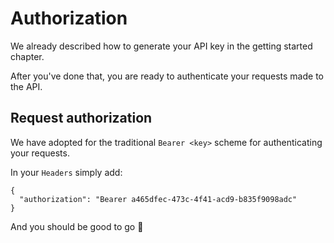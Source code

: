 
# Authorization

We already described how to generate your API key in the <Link href="/get-started">getting started</Link> chapter.

After you've done that, you are ready to authenticate your requests made to the API.

## Request authorization

We have adopted for the traditional `Bearer <key>` scheme for authenticating your requests.

In your `Headers` simply add:

```
{
  "authorization": "Bearer a465dfec-473c-4f41-acd9-b835f9098adc"
}
```

And you should be good to go 🙌